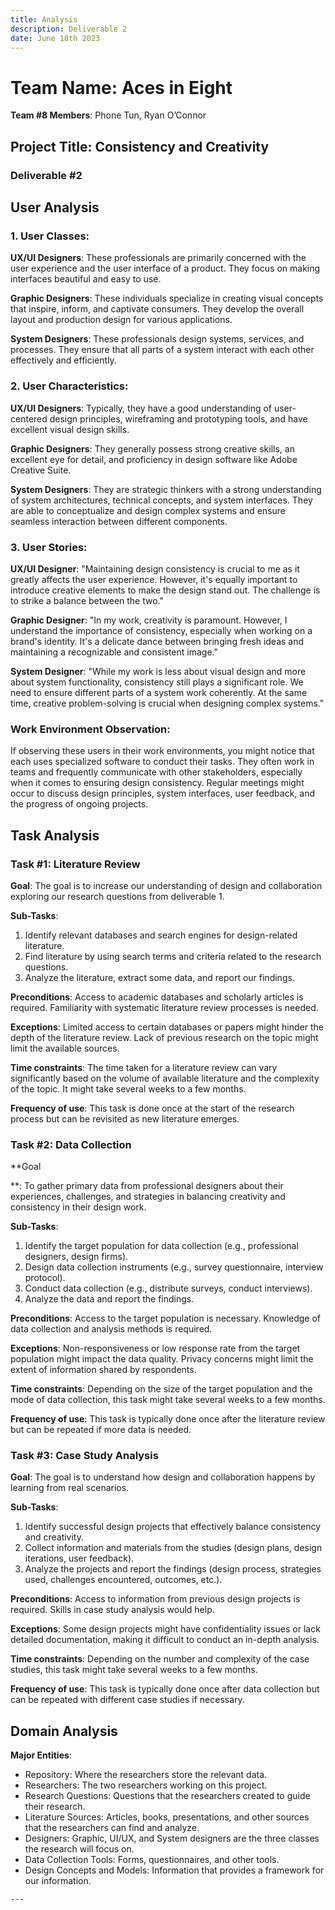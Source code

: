 ```yaml
---
title: Analysis
description: Deliverable 2
date: June 18th 2023
---
```


# Team Name: Aces in Eight

**Team #8 Members**: Phone Tun, Ryan O’Connor

## Project Title: Consistency and Creativity

### Deliverable #2

## User Analysis

### 1. User Classes:

**UX/UI Designers**: These professionals are primarily concerned with the user experience and the user interface of a product. They focus on making interfaces beautiful and easy to use.

**Graphic Designers**: These individuals specialize in creating visual concepts that inspire, inform, and captivate consumers. They develop the overall layout and production design for various applications.

**System Designers**: These professionals design systems, services, and processes. They ensure that all parts of a system interact with each other effectively and efficiently.

### 2. User Characteristics:

**UX/UI Designers**: Typically, they have a good understanding of user-centered design principles, wireframing and prototyping tools, and have excellent visual design skills.

**Graphic Designers**: They generally possess strong creative skills, an excellent eye for detail, and proficiency in design software like Adobe Creative Suite.

**System Designers**: They are strategic thinkers with a strong understanding of system architectures, technical concepts, and system interfaces. They are able to conceptualize and design complex systems and ensure seamless interaction between different components.

### 3. User Stories:

**UX/UI Designer**: "Maintaining design consistency is crucial to me as it greatly affects the user experience. However, it's equally important to introduce creative elements to make the design stand out. The challenge is to strike a balance between the two."

**Graphic Designer**: "In my work, creativity is paramount. However, I understand the importance of consistency, especially when working on a brand's identity. It's a delicate dance between bringing fresh ideas and maintaining a recognizable and consistent image."

**System Designer**: "While my work is less about visual design and more about system functionality, consistency still plays a significant role. We need to ensure different parts of a system work coherently. At the same time, creative problem-solving is crucial when designing complex systems."

### Work Environment Observation:
If observing these users in their work environments, you might notice that each uses specialized software to conduct their tasks. They often work in teams and frequently communicate with other stakeholders, especially when it comes to ensuring design consistency. Regular meetings might occur to discuss design principles, system interfaces, user feedback, and the progress of ongoing projects.

## Task Analysis

### Task #1: Literature Review

**Goal**: The goal is to increase our understanding of design and collaboration exploring our research questions from deliverable 1.

**Sub-Tasks**:
1. Identify relevant databases and search engines for design-related literature.
2. Find literature by using search terms and criteria related to the research questions.
3. Analyze the literature, extract some data, and report our findings.

**Preconditions**: Access to academic databases and scholarly articles is required. Familiarity with systematic literature review processes is needed.

**Exceptions**: Limited access to certain databases or papers might hinder the depth of the literature review. Lack of previous research on the topic might limit the available sources.

**Time constraints**: The time taken for a literature review can vary significantly based on the volume of available literature and the complexity of the topic. It might take several weeks to a few months.

**Frequency of use**: This task is done once at the start of the research process but can be revisited as new literature emerges.

### Task #2: Data Collection

**Goal

**: To gather primary data from professional designers about their experiences, challenges, and strategies in balancing creativity and consistency in their design work.

**Sub-Tasks**:
1. Identify the target population for data collection (e.g., professional designers, design firms).
2. Design data collection instruments (e.g., survey questionnaire, interview protocol).
3. Conduct data collection (e.g., distribute surveys, conduct interviews).
4. Analyze the data and report the findings.

**Preconditions**: Access to the target population is necessary. Knowledge of data collection and analysis methods is required.

**Exceptions**: Non-responsiveness or low response rate from the target population might impact the data quality. Privacy concerns might limit the extent of information shared by respondents.

**Time constraints**: Depending on the size of the target population and the mode of data collection, this task might take several weeks to a few months.

**Frequency of use**: This task is typically done once after the literature review but can be repeated if more data is needed.

### Task #3: Case Study Analysis

**Goal**: The goal is to understand how design and collaboration happens by learning from real scenarios.

**Sub-Tasks**:
1. Identify successful design projects that effectively balance consistency and creativity.
2. Collect information and materials from the studies (design plans, design iterations, user feedback).
3. Analyze the projects and report the findings (design process, strategies used, challenges encountered, outcomes, etc.).

**Preconditions**: Access to information from previous design projects is required. Skills in case study analysis would help.

**Exceptions**: Some design projects might have confidentiality issues or lack detailed documentation, making it difficult to conduct an in-depth analysis.

**Time constraints**: Depending on the number and complexity of the case studies, this task might take several weeks to a few months.

**Frequency of use**: This task is typically done once after data collection but can be repeated with different case studies if necessary.

## Domain Analysis

**Major Entities**:
- Repository: Where the researchers store the relevant data.
- Researchers: The two researchers working on this project.
- Research Questions: Questions that the researchers created to guide their research.
- Literature Sources: Articles, books, presentations, and other sources that the researchers can find and analyze.
- Designers: Graphic, UI/UX, and System designers are the three classes the research will focus on.
- Data Collection Tools: Forms, questionnaires, and other tools.
- Design Concepts and Models: Information that provides a framework for our information.

```
---